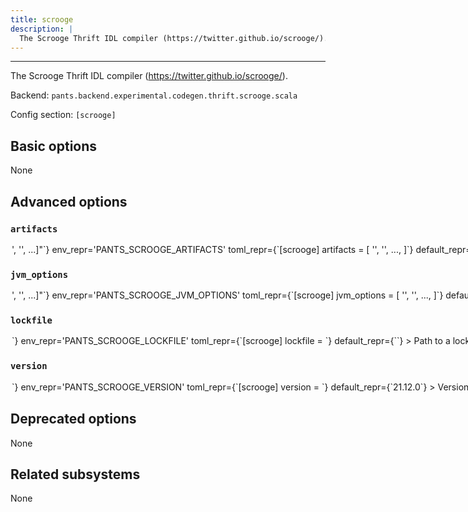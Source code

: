 ```yaml
---
title: scrooge
description: |
  The Scrooge Thrift IDL compiler (https://twitter.github.io/scrooge/).
---
```



---

The Scrooge Thrift IDL compiler (https://twitter.github.io/scrooge/).

Backend: <span className="color--primary">`pants.backend.experimental.codegen.thrift.scrooge.scala`</span>

Config section: <span className="color--primary">`[scrooge]`</span>

<span className={styles.options}>

## Basic options

None

## Advanced options

### `artifacts`

<Option
  cli_repr={`--scrooge-artifacts="['<str>', '<str>', ...]"`}
  env_repr='PANTS_SCROOGE_ARTIFACTS'
  toml_repr={`[scrooge]
artifacts = [
    '<str>',
    '<str>',
    ...,
]`}
  default_repr={`[\n  "com.twitter:scrooge-generator_2.13:{version}"\n]`}
>

Artifact requirements for this tool using specified as either the address of a `jvm_artifact` target or, alternatively, as a colon-separated Maven coordinates (e.g., `group:name:version`). For Maven coordinates, the string `{version}` version will be substituted with the value of the `[scrooge].version` option.

</Option>

### `jvm_options`

<Option
  cli_repr={`--scrooge-jvm-options="['<str>', '<str>', ...]"`}
  env_repr='PANTS_SCROOGE_JVM_OPTIONS'
  toml_repr={`[scrooge]
jvm_options = [
    '<str>',
    '<str>',
    ...,
]`}
  default_repr={`[]`}
>

List of JVM options to pass to `scrooge` JVM processes.

Options set here will be added to those set in `[jvm].global_options`. Please check the documentation for the `jvm` subsystem to see what values are accepted here.

</Option>

### `lockfile`

<Option
  cli_repr={`--scrooge-lockfile=<str>`}
  env_repr='PANTS_SCROOGE_LOCKFILE'
  toml_repr={`[scrooge]
lockfile = <str>`}
  default_repr={`<default>`}
>

Path to a lockfile used for installing the tool.

Set to the string `<default>` to use a lockfile provided by Pants, so long as you have not changed the `--version` option. See https://github.com/pantsbuild/pants/blob/release_2.23.0rc2/src/python/pants/backend/codegen/thrift/scrooge/scrooge.default.lockfile.txt for the default lockfile contents.

To use a custom lockfile, set this option to a file path relative to the build root, then run `pants jvm-generate-lockfiles --resolve=scrooge`.

</Option>

### `version`

<Option
  cli_repr={`--scrooge-version=<str>`}
  env_repr='PANTS_SCROOGE_VERSION'
  toml_repr={`[scrooge]
version = <str>`}
  default_repr={`21.12.0`}
>

Version string for the tool. This is available for substitution in the `[scrooge].artifacts` option by including the string `{version}`.

</Option>

## Deprecated options

None

## Related subsystems

None

</span>
